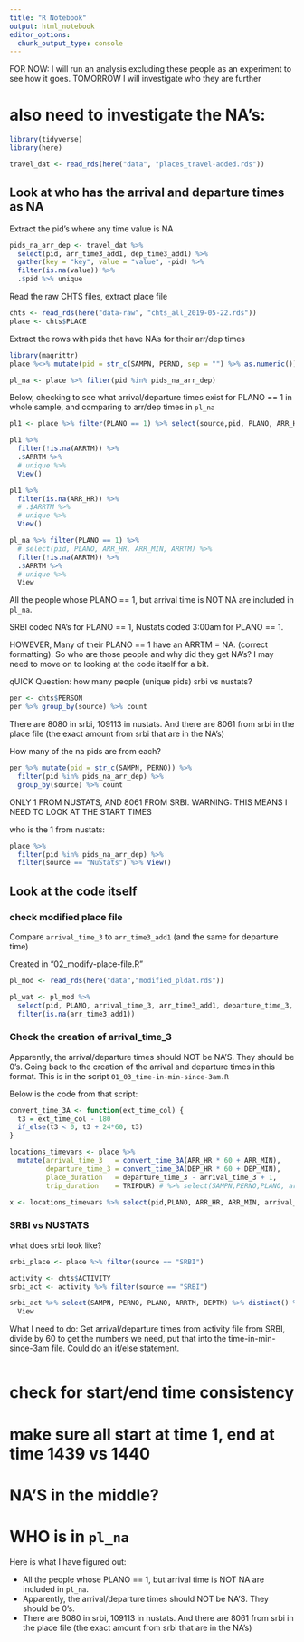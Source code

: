 ```yaml
---
title: "R Notebook"
output: html_notebook
editor_options: 
  chunk_output_type: console
---
```


FOR NOW: I will run an analysis excluding these people as an experiment to see how it goes. TOMORROW I will investigate who they are further




# also need to investigate the NA's:

```r
library(tidyverse)
library(here)
```

```r
travel_dat <- read_rds(here("data", "places_travel-added.rds"))
```


## Look at who has the arrival and departure times as NA

Extract the pid's where any time value is NA
```r
pids_na_arr_dep <- travel_dat %>% 
  select(pid, arr_time3_add1, dep_time3_add1) %>%
  gather(key = "key", value = "value", -pid) %>% 
  filter(is.na(value)) %>% 
  .$pid %>% unique
```




Read the raw CHTS files, extract place file
```r
chts <- read_rds(here("data-raw", "chts_all_2019-05-22.rds"))
place <- chts$PLACE
```

Extract the rows with pids that have NA's for their arr/dep times
```r
library(magrittr)
place %<>% mutate(pid = str_c(SAMPN, PERNO, sep = "") %>% as.numeric())

pl_na <- place %>% filter(pid %in% pids_na_arr_dep)
```


Below, checking to see what arrival/departure times exist for PLANO == 1 in whole sample, and comparing to arr/dep times in `pl_na`

```r
pl1 <- place %>% filter(PLANO == 1) %>% select(source,pid, PLANO, ARR_HR, ARR_MIN, ARRTM)

pl1 %>%
  filter(!is.na(ARRTM)) %>% 
  .$ARRTM %>% 
  # unique %>% 
  View()

pl1 %>%
  filter(is.na(ARR_HR)) %>% 
  # .$ARRTM %>% 
  # unique %>% 
  View()

pl_na %>% filter(PLANO == 1) %>% 
  # select(pid, PLANO, ARR_HR, ARR_MIN, ARRTM) %>% 
  filter(!is.na(ARRTM)) %>% 
  .$ARRTM %>% 
  # unique %>% 
  View

```


All the people whose PLANO == 1, but arrival time is NOT NA are included in `pl_na`.

SRBI coded NA's for PLANO == 1, Nustats coded 3:00am for PLANO == 1. 

HOWEVER, Many of their PLANO == 1 have an ARRTM = NA. (correct formatting). So who are those people and why did they get NA's? I may need to move on to looking at the code itself for a bit. 


qUICK Question: how many people (unique pids) srbi vs nustats?
```r
per <- chts$PERSON
per %>% group_by(source) %>% count
```

There are 8080 in srbi, 109113 in nustats. And there are 8061 from srbi in the place file (the exact amount from srbi that are in the NA's)

How many of the na pids are from each?
```r
per %>% mutate(pid = str_c(SAMPN, PERNO)) %>% 
  filter(pid %in% pids_na_arr_dep) %>% 
  group_by(source) %>% count
```
ONLY 1 FROM NUSTATS, AND 8061 FROM SRBI.
WARNING: THIS MEANS I NEED TO LOOK AT THE START TIMES

who is the 1 from nustats:
```r
place %>%
  filter(pid %in% pids_na_arr_dep) %>% 
  filter(source == "NuStats") %>% View()
```


## Look at the code itself

### check modified place file
Compare `arrival_time_3` to `arr_time3_add1` (and the same for departure time)

Created in "02_modify-place-file.R"

```r
pl_mod <- read_rds(here("data","modified_pldat.rds"))
```

```r
pl_wat <- pl_mod %>% 
  select(pid, PLANO, arrival_time_3, arr_time3_add1, departure_time_3, dep_time3_add1) %>% 
  filter(is.na(arr_time3_add1))
```



### Check the creation of arrival_time_3

Apparently, the arrival/departure times should NOT be NA'S. They should be 0's. Going back to the creation of the arrival and departure times in this format. This is in the script `01_03_time-in-min-since-3am.R`

Below is the code from that script:
```r
convert_time_3A <- function(ext_time_col) {
  t3 = ext_time_col - 180
  if_else(t3 < 0, t3 + 24*60, t3)
}
```

```r
locations_timevars <- place %>% 
  mutate(arrival_time_3   = convert_time_3A(ARR_HR * 60 + ARR_MIN),
         departure_time_3 = convert_time_3A(DEP_HR * 60 + DEP_MIN),
         place_duration   = departure_time_3 - arrival_time_3 + 1,
         trip_duration    = TRIPDUR) # %>% select(SAMPN,PERNO,PLANO, arrival_time_3, departure_time_3, place_duration)
```

```r
x <- locations_timevars %>% select(pid,PLANO, ARR_HR, ARR_MIN, arrival_time_3, DEP_HR, DEP_MIN, departure_time_3, place_duration) %>% mutate(arrhr_min = ARR_HR *60)
```

### SRBI vs NUSTATS
what does srbi look like?
```r
srbi_place <- place %>% filter(source == "SRBI")
```

```r
activity <- chts$ACTIVITY
srbi_act <- activity %>% filter(source == "SRBI")
```

```r
srbi_act %>% select(SAMPN, PERNO, PLANO, ARRTM, DEPTM) %>% distinct() %>% 
  View
```


What I need to do: 
Get arrival/departure times from activity file from SRBI, divide by 60 to get the numbers we need, put that into the time-in-min-since-3am file. Could do an if/else statement.
```r

```





# check for start/end time consistency

# make sure all start at time 1, end at time 1439 vs 1440

# NA'S in the middle?




# WHO is in `pl_na`

Here is what I have figured out:

* All the people whose PLANO == 1, but arrival time is NOT NA are included in `pl_na`.
* Apparently, the arrival/departure times should NOT be NA'S. They should be 0's.
* There are 8080 in srbi, 109113 in nustats. And there are 8061 from srbi in the place file (the exact amount from srbi that are in the NA's)

